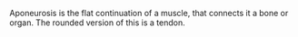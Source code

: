 {{wikify}}
Aponeurosis is the flat continuation of a muscle, that connects it a bone or organ. The rounded version of this is a tendon.